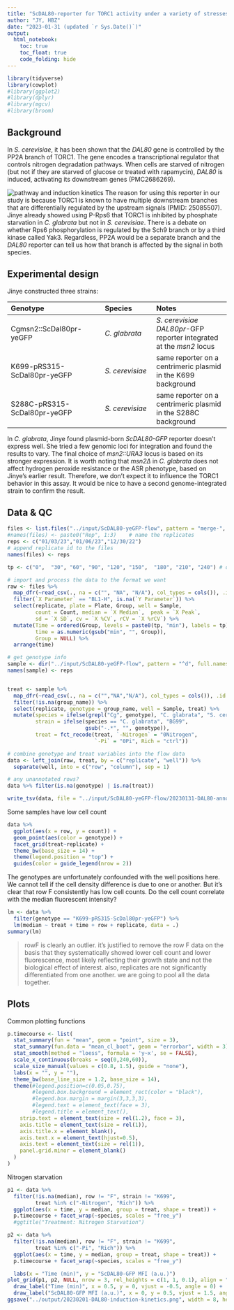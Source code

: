 ```yaml
---
title: "ScDAL80-reporter for TORC1 activity under a variety of stresses"
author: "JY, HBZ"
date: "2023-01-31 (updated `r Sys.Date()`)"
output:
  html_notebook:
    toc: true
    toc_float: true
    code_folding: hide
---
```


```r
library(tidyverse)
library(cowplot)
#library(ggplot2)
#library(dplyr)
#library(mgcv)
#library(broom)
```

## Background

In *S. cerevisiae*, it has been shown that the *DAL80* gene is controlled by the PP2A branch of TORC1. The gene encodes a transcriptional regulator that controls nitrogen degradation pathways. When cells are starved of nitrogen (but not if they are starved of glucose or treated with rapamycin), *DAL80* is induced, activating its downstream genes (PMC2686269).

![pathway and induction kinetics](../asset/Neklesa-Davis-2009-Fig1-AB.png)
The reason for using this reporter in our study is because TORC1 is known to have multiple downstream branches that are differentially regulated by the upstream signals (PMID: 25085507). Jinye already showed using P-Rps6 that TORC1 is inhibited by phosphate starvation in *C. glabrata* but not in *S. cerevisiae*. There is a debate on whether Rps6 phosphorylation is regulated by the Sch9 branch or by a third kinase called Yak3. Regardless, PP2A would be a separate branch and the *DAL80* reporter can tell us how that branch is affected by the signal in both species.

## Experimental design

Jinye constructed three strains:

| Genotype                     | Species         | Notes                                                               |
|:-----------------------------|:----------------|:-----------------------|
| Cgmsn2::ScDal80pr-yeGFP      | *C. glabrata*   | *S. cerevisiae DAL80pr*-GFP reporter integrated at the *msn2* locus |
| K699-pRS315-ScDal80pr-yeGFP  | *S. cerevisiae* | same reporter on a centrimeric plasmid in the K699 background       |
| S288C-pRS315-ScDal80pr-yeGFP | *S. cerevisiae* | same reporter on a centrimeric plasmid in the S288C background      |

In _C. glabrata_, Jinye found plasmid-born _ScDAL80-GFP_ reporter doesn't express well. She tried a few genomic loci for integration and found the results to vary. The final choice of _msn2::URA3_ locus is based on its stronger expression. It is worth noting that _msn2∆_ in _C. glabrata_ does not affect hydrogen peroxide resistance or the ASR phenotype, based on Jinye's earlier result. Therefore, we don't expect it to influence the TORC1 behavior in this assay. It would be nice to have a second genome-integrated strain to confirm the result.

## Data & QC

```r
files <- list.files("../input/ScDAL80-yeGFP-flow", pattern = "merge-", full.names = TRUE)
#names(files) <- paste0("Rep", 1:3)    # name the replicates
reps <- c("01/03/23","01/06/23","12/30/22")
# append replicate id to the files
names(files) <- reps 

tp <- c("0",  "30", "60", "90", "120", "150",  "180", "210", "240") # ordered time points

# import and process the data to the format we want
raw <- files %>% 
  map_dfr(~read_csv(., na = c("", "NA", "N/A"), col_types = cols()), .id = "replicate") %>% 
  filter(`X Parameter` == "BL1-H", is.na(`Y Parameter`)) %>% 
  select(replicate, plate = Plate, Group, well = Sample, 
         count = Count, median = `X Median`,  peak = `X Peak`, 
         sd = `X SD`, cv = `X %CV`, rCV = `X %rCV`) %>% 
  mutate(Time = ordered(Group, levels = paste0(tp, "min"), labels = tp),
         time = as.numeric(gsub("min", "", Group)),
         Group = NULL) %>% 
  arrange(time)
```

```r
# get genotype info
sample <- dir("../input/ScDAL80-yeGFP-flow", pattern = "^d", full.names = TRUE)
names(sample) <- reps


treat <- sample %>% 
  map_dfr(~read_csv(., na = c("","NA","N/A"), col_types = cols()), .id = "replicate") %>% 
  filter(!is.na(group_name)) %>% 
  select(replicate, genotype = group_name, well = Sample, treat) %>% 
  mutate(species = ifelse(grepl("Cg", genotype), "C. glabrata", "S. cerevisiae"),
         strain = ifelse(species == "C. glabrata", "BG99",
                         gsub("-.*", "", genotype)),
         treat = fct_recode(treat, `-Nitrogen` = "0Nitrogen",
                            `-Pi` = "0Pi", Rich = "ctrl"))

# combine genotype and treat variables into the flow data
data <- left_join(raw, treat, by = c("replicate", "well")) %>% 
  separate(well, into = c("row", "column"), sep = 1)

# any unannotated rows?
data %>% filter(is.na(genotype) | is.na(treat))

write_tsv(data, file = "../input/ScDAL80-yeGFP-flow/20230131-DAL80-annotated-flow-cyto.tsv.gz")
```

Some samples have low cell count
```r
data %>% 
  ggplot(aes(x = row, y = count)) +
  geom_point(aes(color = genotype)) +
  facet_grid(treat~replicate) + 
  theme_bw(base_size = 14) + 
  theme(legend.position = "top") +
  guides(color = guide_legend(nrow = 2))
```
The genotypes are unfortunately confounded with the well positions here. We cannot tell if the cell density difference is due to one or another. But it's clear that row F consistently has low cell counts. Do the cell count correlate with the median fluorescent intensity?
```r
lm <- data %>%
  filter(genotype == "K699-pRS315-ScDal80pr-yeGFP") %>% 
  lm(median ~ treat + time + row + replicate, data = .)
summary(lm)
```
> rowF is clearly an outlier. it's justified to remove the row F data on the basis that they systematically showed lower cell count and lower fluorescence, most likely reflecting their growth state and not the biological effect of interest.
> also, replicates are not significantly differentiated from one another. we are going to pool all the data together.

## Plots
Common plotting functions
```r
p.timecourse <- list(
  stat_summary(fun = "mean", geom = "point", size = 3),
  stat_summary(fun.data = "mean_cl_boot", geom = "errorbar", width = 3),
  stat_smooth(method = "loess", formula = 'y~x', se = FALSE),
  scale_x_continuous(breaks = seq(0,240,60)),
  scale_size_manual(values = c(0.8, 1.5), guide = "none"),
  labs(x = "", y = ""),
  theme_bw(base_line_size = 1.2, base_size = 14),
  theme(#legend.position=c(0.05,0.75), 
        #legend.box.background = element_rect(color = "black"),
        #legend.box.margin = margin(3,3,3,3),
        #legend.text = element_text(face = 3), 
        #legend.title = element_text(),
    strip.text = element_text(size = rel(1.2), face = 3),
    axis.title = element_text(size = rel(1)), 
    axis.title.x = element_blank(),
    axis.text.x = element_text(hjust=0.5), 
    axis.text = element_text(size = rel(1)),
    panel.grid.minor = element_blank()
  )
)
```

Nitrogen starvation
```r
p1 <- data %>% 
  filter(!is.na(median), row != "F", strain != "K699",
         treat %in% c("-Nitrogen", "Rich")) %>% 
  ggplot(aes(x = time, y = median, group = treat, shape = treat)) +
  p.timecourse + facet_wrap(~species, scales = "free_y")
  #ggtitle("Treatment: Nitrogen Starvation")

p2 <- data %>% 
  filter(!is.na(median), row != "F", strain != "K699",
         treat %in% c("-Pi", "Rich")) %>% 
  ggplot(aes(x = time, y = median, group = treat, shape = treat)) +
  p.timecourse + facet_wrap(~species, scales = "free_y")

  labs(x = "Time (min)", y = "ScDAL80-GFP MFI (a.u.)")
plot_grid(p1, p2, NULL, nrow = 3, rel_heights = c(1, 1, 0.1), align = "hv") +
  draw_label("Time (min)", x = 0.5, y = 0, vjust = -0.5, angle = 0) +
  draw_label("ScDAL80-GFP MFI (a.u.)", x = 0, y = 0.5, vjust = 1.5, angle = 90)
ggsave("../output/20230201-DAL80-induction-kinetics.png", width = 8, height = 6)
```

